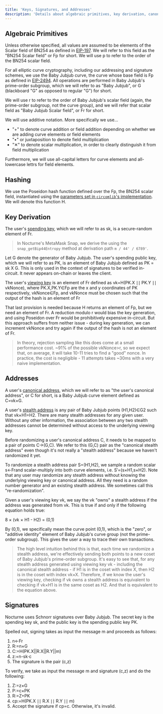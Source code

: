 ```yaml
---
title: 'Keys, Signatures, and Addresses'
description: 'Details about algebraic primitives, key derivation, canonical address, address re-randomization, and signatures'
---
```


## Algebraic Primitives

Unless otherwise specified, all values are assumed to be elements of the Scalar field of BN254 as defined in [EIP-197](https://eips.ethereum.org/EIPS/eip-197). We will refer to this field as the "BN254 Scalar field" or <Latex>Fp​</Latex> for short. We will use <Latex>p</Latex> to refer to the order of the BN254 scalar field.

For all elliptic curve cryptography, including our addressing and signature schemes, we use the Baby Jubjub curve, the curve whose base field is <Latex>Fp​</Latex> as defined in [EIP-2494](https://eips.ethereum.org/EIPS/eip-2494). All operations are performed in Baby Jubjub's prime-order subgroup, which we will refer to as "Baby Jubjub", or <Latex>G</Latex> (blackboard "G" as opposed to regular "G") for short.

We will use <Latex>r</Latex> to refer to the order of Baby Jubjub's scalar field (again, the prime-order subgroup, not the curve group), and we will refer that scalar field as "Baby Jubjub Scalar field", or <Latex>Fr​</Latex> for short.

We will use additive notation. More specifically we use...

- "+" to denote curve addition or field addition depending on whether we are adding curve elements or field elements
- "•" or juxtaposition to denote field multiplication
- "✕" to denote scalar multiplication, in order to clearly distinguish it from field multiplication

Furthermore, we will use all-capital letters for curve elements and all-lowercase lettrs for field elements.

## Hashing

We use the Poseidon hash function defined over the <Latex>Fp​</Latex>, the BN254 scalar field, instantiated using the [parameters set in `circomlib`'s implementation](https://github.com/iden3/circomlib/blob/master/circuits/poseidon_constants.circom). We will denote this function <Latex>H</Latex>.

## Key Derivation

The user's [spending key](/nocturne-the-nocturne-protocol/keys-and-stealth-addresses), which we will refer to as <Latex>sk</Latex>, is a secure-random element of <Latex>Fr​</Latex>.

> In Nocturne's MetaMask Snap, we derive the using the `snap_getBip44Entropy` method at derivation path `m / 44' / 6789'`.

Let <Latex>G</Latex> denote the generator of Baby Jubjub. The user's spending public key, which we will refer to as <Latex>PK</Latex>, is an element of Baby Jubjub defined as <Latex>PK = sk X G</Latex>. This is only used in the context of signatures to be verified in-circuit. It never appears on-chain or leaves the client.

The user's [viewing key](/nocturne-the-nocturne-protocol/keys-and-stealth-addresses) is an element of <Latex>Fr​</Latex> defined as <Latex>vk=H(PK.X ∣∣ PK.Y ∣∣ vkNonce)</Latex>, where <Latex>PK.X,PK.Y∈Fp​</Latex> are the x and y coordinates of <Latex>PK</Latex> respectively, <Latex>vkNonce∈Fp​</Latex>, and vkNonce must be chosen such that the output of the hash is an element of <Latex>Fr​</Latex>

That last provision is needed because <Latex>H</Latex> returns an element of <Latex>Fp​</Latex>, but we need an element of <Latex>Fr​</Latex>. A reduction modulo <Latex>r</Latex> would bias the key generation, and using Poseidon over <Latex>Fr​</Latex> would be prohibitively expensive in-circuit. But this approach suffers from neither issue - during key generation, we can increment vkNonce and try again if the output of the hash is not an element of <Latex>Fr​</Latex>.

> In theory, rejection sampling like this does come at a small performance cost. ~91% of the possible <Latex>vkNonce>r</Latex>, so we expect that, on average, it will take 10-11 tries to find a "good" nonce. In practice, the cost is negligible - 11 attempts takes ~30ms with a very naive implementation.

## Addresses

A user's [canonical address](/nocturne/the-nocturne-protocol/keys-and-stealth-addresses), which we will refer to as "the user's canonical address", or <Latex>C</Latex> for short, is a Baby Jubjub curve element defined as <Latex>C=vk×G</Latex>.

A user's [stealth address](<(/nocturne/the-nocturne-protocol/keys-and-stealth-addresses)>) is any pair of Baby Jubjub points <Latex>(H1​,H2​)∈G2</Latex> such that <Latex>vk×H1​=H2​</Latex>. There are many stealth addresses for any given user. Without any other information, the association between any two stealth addresses cannot be determined without access to the underlying viewing key.

Before randomizing a user's canonical address <Latex>C</Latex>, it needs to be mapped to a pair of points <Latex>C→(G,C)</Latex>. We refer to this <Latex>(G,C)</Latex> pair as the "canonical stealth address" even though it's not really a "stealth address" because we haven't randomized it yet.

To randomize a stealth address pair <Latex>S=(H1​,H2​)</Latex>, we sample a random scalar <Latex> s←Fr​</Latex>and scalar-multiply into both curve elements, i.e. <Latex>S′=(s×H1​,s×H2​)</Latex>. Note that any user may randomize any stealth address without knowing the underlying viewing key or canonical address. All they need is a random number generator and an existing stealth address. We sometimes call this "re-randomization".

Given a user's viewing key <Latex>vk</Latex>, we say the <Latex>vk</Latex> "owns" a stealth address if the address was generated from <Latex>vk</Latex>. This is true if and only if the following equation holds true:

<Latex>8 × (vk × H1 - H2) = (0,1)</Latex>

By <Latex>(0,1)</Latex>, we specifically mean the curve point <Latex>(0,1)</Latex>, which is the "zero", or "additive identity" element of Baby Jubjub's curve group (not the prime-order subgroup). This gives the user a way to trace their own transactions.

> The high level intuition behind this is that, each time we randomize a stealth address, we're effectively sending both points to a new coset of Baby Jubjub's prime-order subgroup. It's easy to see that, for any stealth address generated using viewing key <Latex>vk</Latex> - including the canonical stealth address - if <Latex>H1​</Latex> is in the coset with index <Latex>X</Latex>, then <Latex>H2​</Latex> is in the coset with index <Latex>vk×X</Latex>. Therefore, if we know the user's viewing key, checking if <Latex>vk</Latex> owns a stealth address is equivalent to checking if <Latex>vk×H1​</Latex> is in the same coset as <Latex>H2​</Latex>. And that is equivalent to the equation above.

## Signatures

Nocturne uses Schnorr signatures over Baby Jubjub. The secret key is the spending key <Latex>sk</Latex>, and the public key is the spending public key <Latex>PK</Latex>.

Spelled out, signing takes as input the message m and proceeds as follows:

1. <Latex>n←Fr​</Latex>
2. <Latex>R:=n×G</Latex>
3. <Latex>C:=H(PK.X||R.X||R.Y||m)</Latex>
4. <Latex>z:=n-sk⋅c</Latex>
5. The signature is the pair <Latex>(c,z)</Latex>

To verify, we take as input the message m and signature (c,z) and do the following:

1. <Latex>Z:=z×G</Latex>
2. <Latex>P:=c×PK</Latex>
3. <Latex>R:=Z+PK</Latex>
4. <Latex>cp:=H(PK.X ∣∣ R.X ∣∣ R.Y ∣∣ m)</Latex>
5. Accept the signature if cp=c. Otherwise, it's invalid.
